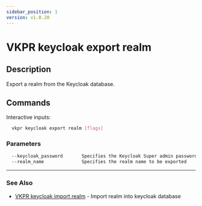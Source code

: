 ```yaml
---
sidebar_position: 1
version: v1.0.20
---
```


# VKPR keycloak export realm

## Description

Export a realm from the Keycloak database.

## Commands

Interactive inputs:

```bash
  vkpr keycloak export realm [flags]
```

### Parameters

```txt
  --keycloak_password       Specifies the Keycloak Super admin password
  --realm_name              Specifies the realm name to be exported
```

---

### See Also

- [VKPR keycloak import realm](/docs/commands/keycloak/import/vkpr_keycloak_import_realm) - Import realm into keycloak database
